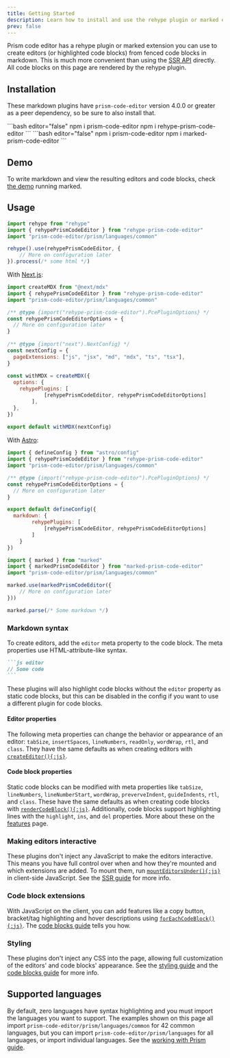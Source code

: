 ```yaml
---
title: Getting Started
description: Learn how to install and use the rehype plugin or marked extension.
prev: false
---
```



<MountCodeBlocks />

Prism code editor has a rehype plugin or marked extension you can use to create editors (or highlighted code blocks) from fenced code blocks in markdown. This is much more convenient than using the [SSR API](/guides/server-side-rendering) directly. All code blocks on this page are rendered by the rehype plugin.

## Installation

These markdown plugins have `prism-code-editor` version 4.0.0 or greater as a peer dependency, so be sure to also install that.

<Tabs syncKey="parser">
<TabItem label="rehype">
```bash editor="false"
npm i prism-code-editor
npm i rehype-prism-code-editor
```
</TabItem>
<TabItem label="marked">
```bash editor="false"
npm i prism-code-editor
npm i marked-prism-code-editor
```
</TabItem>
</Tabs>

## Demo

To write markdown and view the resulting editors and code blocks, check [the demo](https://marked-pce.netlify.app/) running marked.

## Usage

<Tabs syncKey="parser">
<TabItem label="rehype">

```js editor="false"
import rehype from "rehype"
import { rehypePrismCodeEditor } from "rehype-prism-code-editor"
import "prism-code-editor/prism/languages/common"

rehype().use(rehypePrismCodeEditor, {
	// More on configuration later
}).process(/* some html */)
```

With [Next.js](https://nextjs.org/):

```js editor="false" ins={2,3,5-8,17-19} file="next.config.mjs"
import createMDX from "@next/mdx"
import { rehypePrismCodeEditor } from "rehype-prism-code-editor"
import "prism-code-editor/prism/languages/common"

/** @type {import("rehype-prism-code-editor").PcePluginOptions} */
const rehypePrismCodeEditorOptions = {
  // More on configuration later
}
 
/** @type {import("next").NextConfig} */
const nextConfig = {
  pageExtensions: ["js", "jsx", "md", "mdx", "ts", "tsx"],
}
 
const withMDX = createMDX({
  options: {
    rehypePlugins: [
			[rehypePrismCodeEditor, rehypePrismCodeEditorOptions]
		],
  },
})
 
export default withMDX(nextConfig)
```

With [Astro](https://astro.build/):

```js editor="false" ins={2,3,5-8,11-15} file="astro.config.mjs"
import { defineConfig } from "astro/config"
import { rehypePrismCodeEditor } from "rehype-prism-code-editor"
import "prism-code-editor/prism/languages/common"

/** @type {import("rehype-prism-code-editor").PcePluginOptions} */
const rehypePrismCodeEditorOptions = {
  // More on configuration later
}

export default defineConfig({
  markdown: {
		rehypePlugins: [
			[rehypePrismCodeEditor, rehypePrismCodeEditorOptions]
		]
	}
})
```

</TabItem>
<TabItem label="marked">

```js editor="false"
import { marked } from "marked"
import { markedPrismCodeEditor } from "marked-prism-code-editor"
import "prism-code-editor/prism/languages/common"

marked.use(markedPrismCodeEditor({
	// More on configuration later
}))

marked.parse(/* Some markdown */)
```

</TabItem>
</Tabs>

### Markdown syntax

To create editors, add the `editor` meta property to the code block. The meta properties use HTML-attribute-like syntax.

````markdown editor="false"
```js editor
// Some code
```
````

These plugins will also highlight code blocks without the `editor` property as static code blocks, but this can be disabled in the config if you want to use a different plugin for code blocks.

#### Editor properties

The following meta properties can change the behavior or appearance of an editor: `tabSize`, `insertSpaces`, `lineNumbers`, `readOnly`, `wordWrap`, `rtl`, and `class`. They have the same defaults as when creating editors with [`createEditor(){:js}`](/api-reference/index/f-createeditor).

#### Code block properties

Static code blocks can be modified with meta properties like `tabSize`, `lineNumbers`, `lineNumberStart`, `wordWrap`, `preverveIndent`, `guideIndents`, `rtl`, and `class`. These have the same defaults as when creating code blocks with [`renderCodeBlock(){:js}`](/api-reference/ssr/f-rendercodeblock). Additionally, code blocks support highlighting lines with the `highlight`, `ins`, and `del` properties. More about these on the [features](/rehype-marked-plugins/features) page.

### Making editors interactive

These plugins don't inject any JavaScript to make the editors interactive. This means you have full control over when and how they're mounted and which extensions are added. To mount them, run [`mountEditorsUnder(){:js}`](/api-reference/client/f-mounteditorsunder) in client-side JavaScript. See the [SSR guide](/guides/server-side-rendering) for more info.

### Code block extensions

With JavaScript on the client, you can add features like a copy button, bracket/tag highlighting and hover descriptions using [`forEachCodeBlock(){:js}`](/api-reference/client/f-foreachcodeblock). The [code blocks guide](/guides/code-blocks#modifying-code-blocks-on-the-client) tells you how.

### Styling

These plugins don't inject any CSS into the page, allowing full customization of the editors' and code blocks' appearance. See the [styling guide](/guides/styling#importing-styles) and the [code blocks guide](/guides/code-blocks#styling) for more info.

## Supported languages

By default, zero languages have syntax highlighting and you must import the languages you want to support. The examples shown on this page all import `prism-code-editor/prism/languages/common` for 42 common languages, but you can import `prism-code-editor/prism/languages` for all languages, or import individual languages. See the [working with Prism guide](/guides/working-with-prism).

